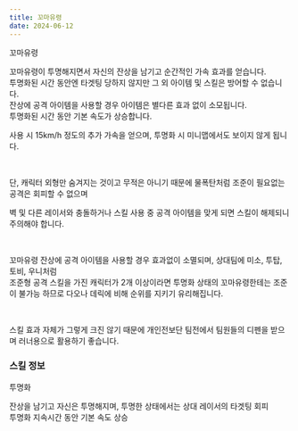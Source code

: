 ```yaml
---
title: 꼬마유령
date: 2024-06-12
---
```


<Sprite className="character" backgroundPosition="-295px -364px">꼬마유령</Sprite>

<Bq>꼬마유령이 투명해지면서 자신의 잔상을 남기고 순간적인 가속 효과를 얻습니다.<br/>
투명화된 시간 동안엔 타겟팅 당하지 않지만 그 외 아이템 및 스킬은 방어할 수 없습니다. <br/>
잔상에 공격 아이템을 사용할 경우 아이템은 별다른 효과 없이 소모됩니다.<br/>
투명화된 시간 동안 기본 속도가 상승합니다.</Bq>

사용 시 15km/h 정도의 추가 가속을 얻으며, 투명화 시 미니맵에서도 보이지 않게 됩니다. 

<br/>

단, 캐릭터 외형만 숨겨지는 것이고 무적은 아니기 때문에 물폭탄처럼 조준이 필요없는 공격은 회피할 수 없으며

벽 및 다른 레이서와 충돌하거나 스킬 사용 중 공격 아이템을 맞게 되면 스킬이 해제되니 주의해야 합니다.

<br/>

꼬마유령 잔상에 공격 아이템을 사용할 경우 효과없이 소멸되며, 상대팀에 미소, 투탑, 토비, 우니처럼 <br/>
조준형 공격 스킬을 가진 캐릭터가 2개 이상이라면 투명화 상태의 꼬마유령한테는 조준이 불가능 하므로 다오나 데릭에 비해 순위를 지키기 유리해집니다.

<br/>

스킬 효과 자체가 그렇게 크진 않기 때문에 개인전보단 팀전에서 팀원들의 디펜을 받으며 러너용으로 활용하기 좋습니다.

### 스킬 정보

<Sprite className="skill" backgroundPosition="-460px -100px">투명화</Sprite>

<Info diffText="초보자 추천" titleText="투명화" tagText="액티브"/>

<Bq>잔상을 남기고 자신은 투명해지며, 투명한 상태에서는 상대 레이서의 타겟팅 회피 <br/>
투명화 지속시간 동안 기본 속도 상승</Bq>

<TagList title="재사용 대기시간">
    <Tag name="일반" text1="17초" text2="8.5초"/>
    <Tag name="고급" text1="16.1초" text2="8초"/>
    <Tag name="희귀" text1="15.2초" text2="7.6초"/>
    <Tag name="영웅" text1="14.3초" text2="7.1초"/>
    <Tag name="전설" text1="13.4초" text2="6.7초"/>
</TagList>